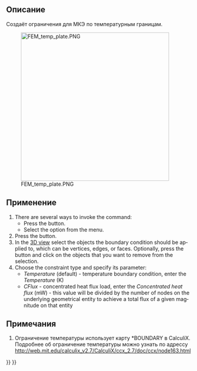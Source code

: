 <languages/>

{{Docnav/ru
|[[FEM_ConstraintHeatflux/ru|Constraint heatflux]]
|[[FEM_ConstraintBodyHeatSource/ru|Constraint body heat source]]
|[[FEM_Workbench/ru|FEM]]
|IconL=FEM_ConstraintHeatflux.svg
|IconR=FEM_ConstraintBodyHeatSource.svg
|IconC=Workbench_FEM.svg
}}

<div class="mw-translate-fuzzy">
{{GuiCommand/ru
|Name=FEM ConstraintTemperature
|Name/ru=FEM ConstraintTemperature
|MenuLocation=Model → Thermal Constraints → Constraint temperature
|Workbenches=[[FEM_Workbench/ru|FEM]]
|Shortcut=
|SeeAlso=[[FEM_tutorial/ru|FEM tutorial]]
}}
</div>

<span id="Description"></span>
==Описание==

<div class="mw-translate-fuzzy">
Создаёт ограничения для МКЭ по температурным границам.
</div>

[[Image:FEM_temp_plate.PNG|400px]]
<div lang="en" dir="ltr" class="mw-content-ltr">
{{Caption|2D plate subjected to temperature difference}}
</div>

<span id="Usage"></span>
==Применение==

<div lang="en" dir="ltr" class="mw-content-ltr">
# There are several ways to invoke the command:
#* Press the {{Button|[[Image:FEM_ConstraintTemperature.svg|16px]] [[FEM_ConstraintTemperature|Temperature Boundary Condition]]}} button.
#* Select the {{MenuCommand|Model → Thermal Boundary Conditions and Loads → [[Image:FEM_ConstraintTemperature.svg|16px]] Temperature Boundary Condition}} option from the menu.
# Press the {{Button|Add}} button.
# In the [[3D_view|3D view]] select the objects the boundary condition should be applied to, which can be vertices, edges, or faces. Optionally, press the {{Button|Remove}} button and click on the objects that you want to remove from the selection.
# Choose the constraint type and specify its parameter:
#* ''Temperature'' (default) - temperature boundary condition, enter the ''Temperature'' (K)
#* ''CFlux'' - concentrated heat flux load, enter the ''Concentrated heat flux'' (mW) - this value will be divided by the number of nodes on the underlying geometrical entity to achieve a total flux of a given magnitude on that entity
</div>

<span id="Notes"></span>
==Примечания==

<div class="mw-translate-fuzzy">
#Ограничение температуры использует карту *BOUNDARY в CalculiX. Подробнее об ограничение температуры можно узнать по адрессу http://web.mit.edu/calculix_v2.7/CalculiX/ccx_2.7/doc/ccx/node163.html
</div>


{{Docnav/ru
|[[FEM_ConstraintHeatflux/ru|Constraint heatflux]]
|[[FEM_ConstraintBodyHeatSource/ru|Constraint body heat source]]
|[[FEM_Workbench/ru|FEM]]
|IconL=FEM_ConstraintHeatflux.svg
|IconR=FEM_ConstraintBodyHeatSource.svg
|IconC=Workbench_FEM.svg
}}

{{FEM Tools navi{{#translation:}}}}
{{Userdocnavi{{#translation:}}}}